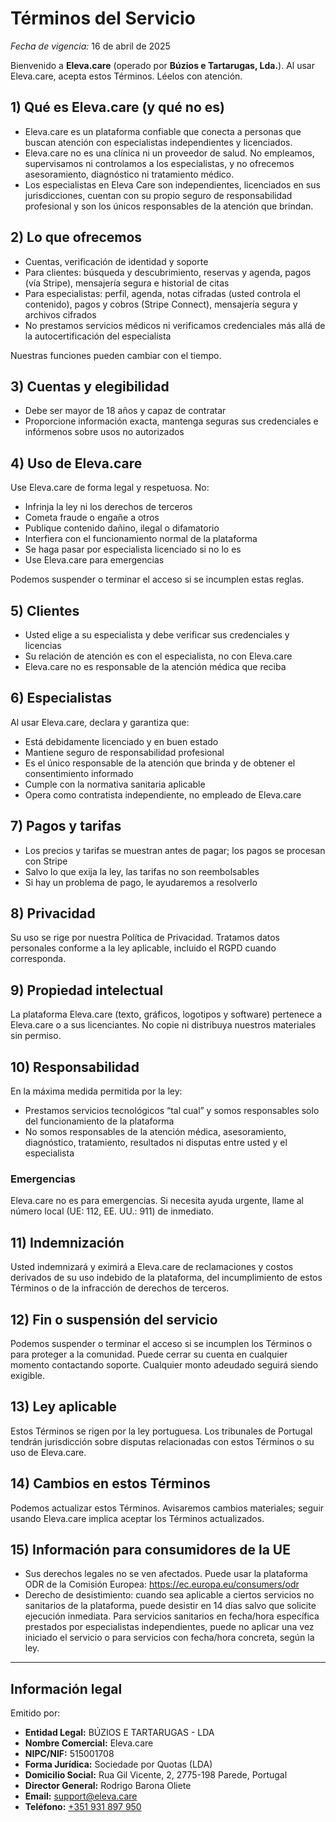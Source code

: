 # Términos del Servicio

_Fecha de vigencia:_ 16 de abril de 2025

Bienvenido a **Eleva.care** (operado por **Búzios e Tartarugas, Lda.**). Al usar Eleva.care, acepta estos Términos. Léelos con atención.

## 1) Qué es Eleva.care (y qué no es)

- Eleva.care es un plataforma confiable que conecta a personas que buscan atención con especialistas independientes y licenciados.
- Eleva.care no es una clínica ni un proveedor de salud. No empleamos, supervisamos ni controlamos a los especialistas, y no ofrecemos asesoramiento, diagnóstico ni tratamiento médico.
- Los especialistas en Eleva Care son independientes, licenciados en sus jurisdicciones, cuentan con su propio seguro de responsabilidad profesional y son los únicos responsables de la atención que brindan.

## 2) Lo que ofrecemos

- Cuentas, verificación de identidad y soporte
- Para clientes: búsqueda y descubrimiento, reservas y agenda, pagos (vía Stripe), mensajería segura e historial de citas
- Para especialistas: perfil, agenda, notas cifradas (usted controla el contenido), pagos y cobros (Stripe Connect), mensajería segura y archivos cifrados
- No prestamos servicios médicos ni verificamos credenciales más allá de la autocertificación del especialista

Nuestras funciones pueden cambiar con el tiempo.

## 3) Cuentas y elegibilidad

- Debe ser mayor de 18 años y capaz de contratar
- Proporcione información exacta, mantenga seguras sus credenciales e infórmenos sobre usos no autorizados

## 4) Uso de Eleva.care

Use Eleva.care de forma legal y respetuosa. No:

- Infrinja la ley ni los derechos de terceros
- Cometa fraude o engañe a otros
- Publique contenido dañino, ilegal o difamatorio
- Interfiera con el funcionamiento normal de la plataforma
- Se haga pasar por especialista licenciado si no lo es
- Use Eleva.care para emergencias

Podemos suspender o terminar el acceso si se incumplen estas reglas.

## 5) Clientes

- Usted elige a su especialista y debe verificar sus credenciales y licencias
- Su relación de atención es con el especialista, no con Eleva.care
- Eleva.care no es responsable de la atención médica que reciba

## 6) Especialistas

Al usar Eleva.care, declara y garantiza que:

- Está debidamente licenciado y en buen estado
- Mantiene seguro de responsabilidad profesional
- Es el único responsable de la atención que brinda y de obtener el consentimiento informado
- Cumple con la normativa sanitaria aplicable
- Opera como contratista independiente, no empleado de Eleva.care

## 7) Pagos y tarifas

- Los precios y tarifas se muestran antes de pagar; los pagos se procesan con Stripe
- Salvo lo que exija la ley, las tarifas no son reembolsables
- Si hay un problema de pago, le ayudaremos a resolverlo

## 8) Privacidad

Su uso se rige por nuestra Política de Privacidad. Tratamos datos personales conforme a la ley aplicable, incluido el RGPD cuando corresponda.

## 9) Propiedad intelectual

La plataforma Eleva.care (texto, gráficos, logotipos y software) pertenece a Eleva.care o a sus licenciantes. No copie ni distribuya nuestros materiales sin permiso.

## 10) Responsabilidad

En la máxima medida permitida por la ley:

- Prestamos servicios tecnológicos “tal cual” y somos responsables solo del funcionamiento de la plataforma
- No somos responsables de la atención médica, asesoramiento, diagnóstico, tratamiento, resultados ni disputas entre usted y el especialista

### Emergencias

Eleva.care no es para emergencias. Si necesita ayuda urgente, llame al número local (UE: 112, EE. UU.: 911) de inmediato.

## 11) Indemnización

Usted indemnizará y eximirá a Eleva.care de reclamaciones y costos derivados de su uso indebido de la plataforma, del incumplimiento de estos Términos o de la infracción de derechos de terceros.

## 12) Fin o suspensión del servicio

Podemos suspender o terminar el acceso si se incumplen los Términos o para proteger a la comunidad. Puede cerrar su cuenta en cualquier momento contactando soporte. Cualquier monto adeudado seguirá siendo exigible.

## 13) Ley aplicable

Estos Términos se rigen por la ley portuguesa. Los tribunales de Portugal tendrán jurisdicción sobre disputas relacionadas con estos Términos o su uso de Eleva.care.

## 14) Cambios en estos Términos

Podemos actualizar estos Términos. Avisaremos cambios materiales; seguir usando Eleva.care implica aceptar los Términos actualizados.

## 15) Información para consumidores de la UE

- Sus derechos legales no se ven afectados. Puede usar la plataforma ODR de la Comisión Europea: https://ec.europa.eu/consumers/odr
- Derecho de desistimiento: cuando sea aplicable a ciertos servicios no sanitarios de la plataforma, puede desistir en 14 días salvo que solicite ejecución inmediata. Para servicios sanitarios en fecha/hora específica prestados por especialistas independientes, puede no aplicar una vez iniciado el servicio o para servicios con fecha/hora concreta, según la ley.

---

## Información legal

Emitido por:

- **Entidad Legal:** BÚZIOS E TARTARUGAS - LDA
- **Nombre Comercial:** Eleva.care
- **NIPC/NIF:** 515001708
- **Forma Jurídica:** Sociedade por Quotas (LDA)
- **Domicilio Social:** Rua Gil Vicente, 2, 2775-198 Parede, Portugal
- **Director General:** Rodrigo Barona Oliete
- **Email:** [support@eleva.care](mailto:support@eleva.care)
- **Teléfono:** [+351 931 897 950](tel:+351931897950)
